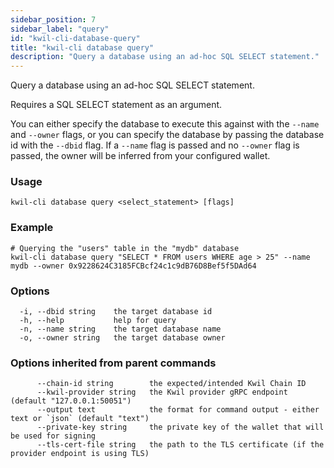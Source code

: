 ```yaml
---
sidebar_position: 7
sidebar_label: "query"
id: "kwil-cli-database-query"
title: "kwil-cli database query"
description: "Query a database using an ad-hoc SQL SELECT statement."
---
```


Query a database using an ad-hoc SQL SELECT statement.
	
Requires a SQL SELECT statement as an argument.

You can either specify the database to execute this against with the `--name` and `--owner` 
flags, or you can specify the database by passing the database id with the `--dbid` flag.  If a `--name`
flag is passed and no `--owner` flag is passed, the owner will be inferred from your configured wallet.

### Usage

```
kwil-cli database query <select_statement> [flags]
```

### Example

```
# Querying the "users" table in the "mydb" database
kwil-cli database query "SELECT * FROM users WHERE age > 25" --name mydb --owner 0x9228624C3185FCBcf24c1c9dB76D8Bef5f5DAd64
```

### Options

```
  -i, --dbid string    the target database id
  -h, --help           help for query
  -n, --name string    the target database name
  -o, --owner string   the target database owner
```

### Options inherited from parent commands

```
      --chain-id string        the expected/intended Kwil Chain ID
      --kwil-provider string   the Kwil provider gRPC endpoint (default "127.0.0.1:50051")
      --output text            the format for command output - either text or `json` (default "text")
      --private-key string     the private key of the wallet that will be used for signing
      --tls-cert-file string   the path to the TLS certificate (if the provider endpoint is using TLS)
```

